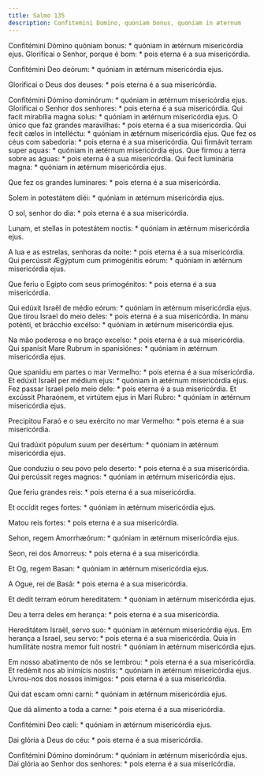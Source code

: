 ```yaml
---
title: Salmo 135
description: Confitemini Domino, quoniam bonus, quoniam in æternum
---
```


<div class="side-by-side not-content">

Confitémini Dómino quóniam bonus: * quóniam in ætérnum misericórdia ejus.
  Glorificai o Senhor, porque é bom: * pois eterna é a sua misericórdia.

Confitémini Deo deórum: * quóniam in ætérnum misericórdia ejus.

Glorificai o Deus dos deuses: * pois eterna é a sua misericórdia.

Confitémini Dómino dominórum: * quóniam in ætérnum misericórdia ejus.
  Glorificai o Senhor dos senhores: * pois eterna é a sua misericórdia.
  Qui facit mirabília magna solus: * quóniam in ætérnum misericórdia ejus.
  O único que faz grandes maravilhas: * pois eterna é a sua misericórdia.
  Qui fecit cælos in intelléctu: * quóniam in ætérnum misericórdia ejus.
  Que fez os céus com sabedoria: * pois eterna é a sua misericórdia.
  Qui firmávit terram super aquas: * quóniam in ætérnum misericórdia ejus.
  Que firmou a terra sobre as águas: * pois eterna é a sua misericórdia.
  Qui fecit luminária magna: * quóniam in ætérnum misericórdia ejus.

Que fez os grandes luminares: * pois eterna é a sua misericórdia.

Solem in potestátem diéi: * quóniam in ætérnum misericórdia ejus.

O sol, senhor do dia: * pois eterna é a sua misericórdia.

Lunam, et stellas in potestátem noctis: * quóniam in ætérnum misericórdia
    ejus.

A lua e as estrelas, senhoras da noite: * pois eterna é a sua misericórdia.
  Qui percússit Ægýptum cum primogénitis eórum: * quóniam in ætérnum
    misericórdia ejus.

Que feriu o Egipto com seus primogénitos: * pois eterna é a sua
    misericórdia.

Qui edúxit Israël de médio eórum: * quóniam in ætérnum misericórdia ejus.
  Que tirou Israel do meio deles: * pois eterna é a sua misericórdia.
  In manu poténti, et brácchio excélso: * quóniam in ætérnum misericórdia
    ejus.

Na mão poderosa e no braço excelso: * pois eterna é a sua misericórdia.
  Qui spanísit Mare Rubrum in spanisiónes: * quóniam in ætérnum misericórdia
    ejus.

Que spanidiu em partes o mar Vermelho: * pois eterna é a sua misericórdia.
  Et edúxit Israël per médium ejus: * quóniam in ætérnum misericórdia ejus.
  Fez passar Israel pelo meio dele: * pois eterna é a sua misericórdia.
  Et excússit Pharaónem, et virtútem ejus in Mari Rubro: * quóniam in ætérnum
    misericórdia ejus.

Precipitou Faraó e o seu exército no mar Vermelho: * pois eterna é a sua
    misericórdia.

Qui tradúxit pópulum suum per desértum: * quóniam in ætérnum misericórdia
    ejus.

Que conduziu o seu povo pelo deserto: * pois eterna é a sua misericórdia.
  Qui percússit reges magnos: * quóniam in ætérnum misericórdia ejus.

Que feriu grandes reis: * pois eterna é a sua misericórdia.

Et occídit reges fortes: * quóniam in ætérnum misericórdia ejus.

Matou reis fortes: * pois eterna é a sua misericórdia.

Sehon, regem Amorrhæórum: * quóniam in ætérnum misericórdia ejus.

Seon, rei dos Amorreus: * pois eterna é a sua misericórdia.

Et Og, regem Basan: * quóniam in ætérnum misericórdia ejus.

A Ogue, rei de Basã: * pois eterna é a sua misericórdia.

Et dedit terram eórum hereditátem: * quóniam in ætérnum misericórdia ejus.

Deu a terra deles em herança: * pois eterna é a sua misericórdia.

Hereditátem Israël, servo suo: * quóniam in ætérnum misericórdia ejus.
  Em herança a Israel, seu servo: * pois eterna é a sua misericórdia.
  Quia in humilitáte nostra memor fuit nostri: * quóniam in ætérnum
    misericórdia ejus.

Em nosso abatimento de nós se lembrou: * pois eterna é a sua misericórdia.
  Et redémit nos ab inimícis nostris: * quóniam in ætérnum misericórdia ejus.
  Livrou-nos dos nossos inimigos: * pois eterna é a sua misericórdia.

Qui dat escam omni carni: * quóniam in ætérnum misericórdia ejus.

Que dá alimento a toda a carne: * pois eterna é a sua misericórdia.

Confitémini Deo cæli: * quóniam in ætérnum misericórdia ejus.

Dai glória a Deus do céu: * pois eterna é a sua misericórdia.

Confitémini Dómino dominórum: * quóniam in ætérnum misericórdia ejus.
  Dai glória ao Senhor dos senhores: * pois eterna é a sua misericórdia.

</div>
